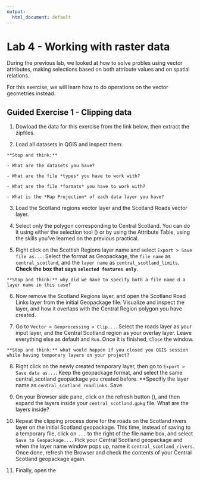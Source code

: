 ```yaml
---
output:
  html_document: default
---
```

# Lab 4 - Working with raster data {#lab4}

During the previous lab, we looked at how to solve probles using vector attributes, making selections based on both attribute values and on spatial relations.

For this exercise, we will learn how to do operations on the vector geometries instead.

## Guided Exercise 1 - Clipping data

1. Dowload the data for this exercise from the link below, then extract the zipfiles. 


2. Load all datasets in QGIS and inspect them:
    
```block
**Stop and think:** 

- What are the datasets you have?

- What are the file *types* you have to work with?

- What are the file *formats* you have to work with?

- What is the *Map Projection* of each data layer you have?
```

3. Load the Scotland regions vector layer and the Scotland Roads vector layer.

4. Select only the polygon corresponding to Central Scotland. You can do it using either the selection tool (![]()) or by using the Attribute Table, using the skills you've learned on the previous practical.

5. Right click on the Scottish Regions layer name and select `Export > Save file as...`. Select the format as Geopackage, the `file name` as `central_scotland`, and the `layer name` as `central_scotland_limits`. **Check the box that says `selected features only`**.

```block
**Stop and think:** why did we have to specify both a file name d a layer name in this case?
```
6. Now remove the Scotland Regions layer, and open the Scotland Road Links layer from the initial Geopackage file. Visualize and inspect the layer, and how it overlaps with the Central Region polygon you have created.

7. Go to `Vector > Geoprocessing > Clip...`. Select the roads layer as your input layer, and the Central Scotland region as your overlay layer. Leave everything else as default and `Run`. Once it is finished, `Close` the window. 

```block
**Stop and think:** what would happen if you closed you QGIS session while having temporary layers on your project?
```
8. Right click on the newly created temporary layer, then go to `Export > Save data as...`. Keep the geopackage format, and select the same central_scotland geopackage you created before. **Specifiy the layer name as `central_scotland_roadlinks`. Save.

9. On your Browser side pane, click on the refresh button (), and then expand the layers inside your `central_scotland.gpkg` file. What are the layers inside?

10. Repeat the clipping process done for the roads on the Scotland rivers layer on the initial Scotland geopackage. This time, instead of saving to a temporary file, click on `...` to the right of the file name box, and select `Save to Geopackage...`. Pick your Central Scotland geopackage and when the layer name window pops up, name it `central_scotland_rivers`. Once done, refresh the Browser and check the contents of your Central Scotland geopackage again.

11. Finally, open the 
